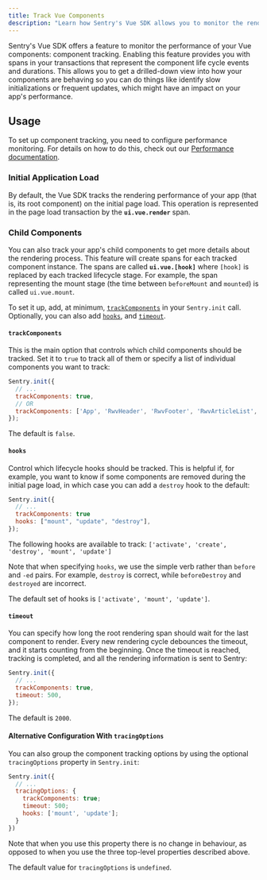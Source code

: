 ```yaml
---
title: Track Vue Components
description: "Learn how Sentry's Vue SDK allows you to monitor the rendering performance of your application and its components."
---
```


Sentry's Vue SDK offers a feature to monitor the performance of your Vue components: component tracking. Enabling this feature provides you with spans in your transactions that represent the component life cycle events and durations. This allows you to get a drilled-down view into how your components are behaving so you can do things like identify slow initializations or frequent updates, which might have an impact on your app's performance.

## Usage

<Alert>

To set up component tracking, you need to configure performance monitoring. For details on how to do this, check out our [Performance documentation](/platforms/javascript/guides/vue/performance/).

</Alert>

### Initial Application Load

By default, the Vue SDK tracks the rendering performance of your app (that is, its root component) on the initial page load. This operation is represented in the page load transaction by the **`ui.vue.render`** span.

### Child Components

You can also track your app's child components to get more details about the rendering process. This feature will create spans for each tracked component instance. The spans are called **`ui.vue.[hook]`** where `[hook]` is replaced by each tracked lifecycle stage. For example, the span representing the mount stage (the time between `beforeMount` and `mounted`) is called `ui.vue.mount`.

To set it up, add, at minimum, [`trackComponents`](#trackcomponents) in your `Sentry.init` call. Optionally, you can also add [`hooks`](#hooks), and [`timeout`](#timeout).

#### `trackComponents`

This is the main option that controls which child components should be tracked. Set it to `true` to track all of them or specify a list of individual components you want to track:

```javascript
Sentry.init({
  // ...
  trackComponents: true,
  // OR
  trackComponents: ['App', 'RwvHeader', 'RwvFooter', 'RwvArticleList', 'Pagination'],
});
```

The default is `false`.

#### `hooks`

Control which lifecycle hooks should be tracked. This is helpful if, for example, you want to know if some components are removed during the initial page load, in which case you can add a `destroy` hook to the default:

```javascript
Sentry.init({
  // ...
  trackComponents: true
  hooks: ["mount", "update", "destroy"],
});
```

The following hooks are available to track: `['activate', 'create', 'destroy', 'mount', 'update']`

Note that when specifying `hooks`, we use the simple verb rather than `before` and `-ed` pairs. For example, `destroy` is correct, while `beforeDestroy` and `destroyed` are incorrect.

The default set of hooks is `['activate', 'mount', 'update']`.

#### `timeout`

You can specify how long the root rendering span should wait for the last component to render.
Every new rendering cycle debounces the timeout, and it starts counting from the beginning. Once the timeout is reached, tracking is completed, and all the rendering information is sent to Sentry:

```javascript
Sentry.init({
  // ...
  trackComponents: true,
  timeout: 500,
});
```

The default is `2000`.

#### Alternative Configuration With `tracingOptions`

You can also group the component tracking options by using the optional `tracingOptions` property in `Sentry.init`:

```javascript
Sentry.init({
  // ...
  tracingOptions: {
    trackComponents: true;
    timeout: 500;
    hooks: ['mount', 'update'];
  }
})
```

Note that when you use this property there is no change in behaviour, as opposed to when you use the three top-level properties described above.

The default value for `tracingOptions` is `undefined`.
